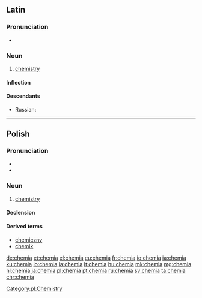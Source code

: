==Latin==
{{wikipedia|lang=la}}

===Pronunciation===
* {{la-pronunc|chēmia}}

===Noun===
{{la-noun|chēmia||chēmiae|f|first}}

# {{context|chemistry|lang=la}} [[chemistry]]

====Inflection====
{{la-decl-1st|chēmi}}

====Descendants====
* Russian: {{l|ru|хи́мия|g=f}}

----

==Polish==

===Pronunciation===
* {{audio|Pl-chemia.ogg|audio|lang=pl}}
* {{IPA|/ˈxɛmja/|lang=pl}}

===Noun===
{{pl-noun|f}}

# [[chemistry]]

====Declension====
{{pl-decl-noun-f|tantum=s}}

====Derived terms====
* [[chemiczny]]
* [[chemik]]

[[Category:pl:Chemistry]]

[[de:chemia]]
[[et:chemia]]
[[el:chemia]]
[[eu:chemia]]
[[fr:chemia]]
[[io:chemia]]
[[ia:chemia]]
[[ku:chemia]]
[[lo:chemia]]
[[la:chemia]]
[[lt:chemia]]
[[hu:chemia]]
[[mk:chemia]]
[[mg:chemia]]
[[nl:chemia]]
[[ja:chemia]]
[[pl:chemia]]
[[pt:chemia]]
[[ru:chemia]]
[[sv:chemia]]
[[ta:chemia]]
[[chr:chemia]]